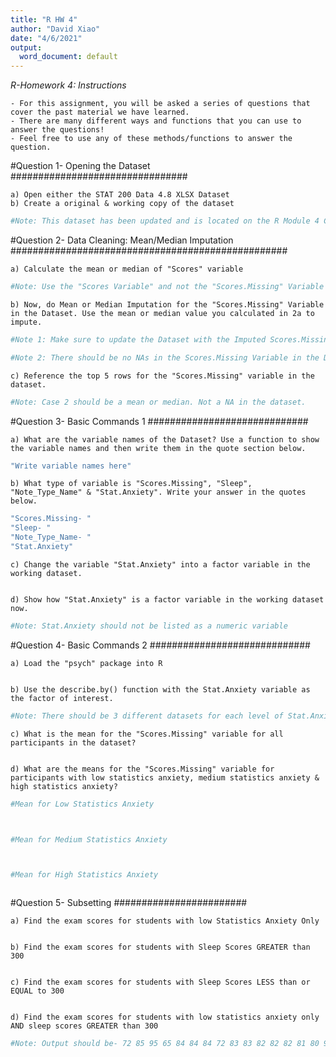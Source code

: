 ```yaml
---
title: "R HW 4"
author: "David Xiao"
date: "4/6/2021"
output:
  word_document: default
---
```


*R-Homework 4: Instructions*

    - For this assignment, you will be asked a series of questions that cover the past material we have learned.
    - There are many different ways and functions that you can use to answer the questions!
    - Feel free to use any of these methods/functions to answer the question.



################################
#Question 1- Opening the Dataset
################################

    a) Open either the STAT 200 Data 4.8 XLSX Dataset
    b) Create a original & working copy of the dataset
    
```r



#Note: This dataset has been updated and is located on the R Module 4 Canvas Page
```


##################################################
#Question 2- Data Cleaning: Mean/Median Imputation
##################################################

    
    a) Calculate the mean or median of "Scores" variable
```r


#Note: Use the "Scores Variable" and not the "Scores.Missing" Variable
```
    
    
    b) Now, do Mean or Median Imputation for the "Scores.Missing" Variable in the Dataset. Use the mean or median value you calculated in 2a to impute. 
```r


#Note 1: Make sure to update the Dataset with the Imputed Scores.Missing Variable.

#Note 2: There should be no NAs in the Scores.Missing Variable in the Dataset if you complete 2b correctly
```
    
    c) Reference the top 5 rows for the "Scores.Missing" variable in the dataset.
```r


#Note: Case 2 should be a mean or median. Not a NA in the dataset.
```


#############################
#Question 3- Basic Commands 1
#############################

    a) What are the variable names of the Dataset? Use a function to show the variable names and then write them in the quote section below.
```r


"Write variable names here"
```

    b) What type of variable is "Scores.Missing", "Sleep", "Note_Type_Name" & "Stat.Anxiety". Write your answer in the quotes below.
```r

"Scores.Missing- "
"Sleep- "
"Note_Type_Name- "
"Stat.Anxiety"

```
    
    c) Change the variable "Stat.Anxiety" into a factor variable in the working dataset.
```r



```
    
    d) Show how "Stat.Anxiety" is a factor variable in the working dataset now.
```r


#Note: Stat.Anxiety should not be listed as a numeric variable
```
   
    
#############################
#Question 4- Basic Commands 2
#############################

    a) Load the "psych" package into R
```r

```

    b) Use the describe.by() function with the Stat.Anxiety variable as the factor of interest.
```r


#Note: There should be 3 different datasets for each level of Stat.Anxiety
```
    
    
    c) What is the mean for the "Scores.Missing" variable for all participants in the dataset?
```r


```


    d) What are the means for the "Scores.Missing" variable for participants with low statistics anxiety, medium statistics anxiety & high statistics anxiety?
```r
#Mean for Low Statistics Anxiety



#Mean for Medium Statistics Anxiety



#Mean for High Statistics Anxiety



```


#######################
#Question 5- Subsetting
########################

    a) Find the exam scores for students with low Statistics Anxiety Only 
```r

```    
    
    b) Find the exam scores for students with Sleep Scores GREATER than 300
```r

```

    c) Find the exam scores for students with Sleep Scores LESS than or EQUAL to 300
```r

```

    d) Find the exam scores for students with low statistics anxiety only AND sleep scores GREATER than 300
```r


#Note: Output should be- 72 85 95 65 84 84 84 72 83 83 82 82 82 81 80 96 81 89 85 67 73 73 81 79 78 88 77 77 76 76
```
